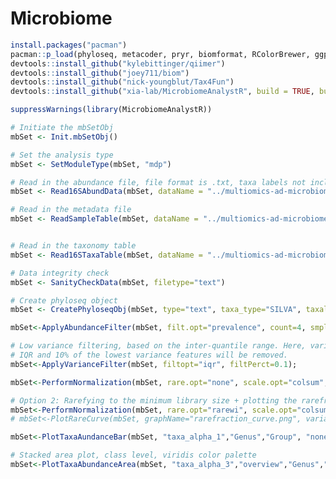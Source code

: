 # Microbiome

```r
install.packages("pacman")
pacman::p_load(phyloseq, metacoder, pryr, biomformat, RColorBrewer, ggplot2, gplots, Cairo, igraph, BiocParallel, randomForest, metagenomeSeq, MASS, DESeq2, vegan, RJSONIO, ggfortify, pheatmap, xtable, genefilter, data.table, reshape, stringr, ape, grid, gridExtra, splitstackshape, edgeR, globaltest, R.utils, viridis, ggrepel, ppcor, qs)
devtools::install_github("kylebittinger/qiimer")
devtools::install_github("joey711/biom")
devtools::install_github("nick-youngblut/Tax4Fun")
devtools::install_github("xia-lab/MicrobiomeAnalystR", build = TRUE, build_opts = c("--no-resave-data", "--no-manual"))
```

```r
suppressWarnings(library(MicrobiomeAnalystR))
```

```r
# Initiate the mbSetObj
mbSet <- Init.mbSetObj()

# Set the analysis type
mbSet <- SetModuleType(mbSet, "mdp")

# Read in the abundance file, file format is .txt, taxa labels not included in the abundance file,
mbSet <- Read16SAbundData(mbSet, dataName = "../multiomics-ad-microbiome/data/microbiomeanalyst/skin_otu_table.txt", format = "text", taxa_type = "SILVA", ismetafile="T")

# Read in the metadata file
mbSet <- ReadSampleTable(mbSet, dataName = "../multiomics-ad-microbiome/data/microbiomeanalyst/skin_meta_table.txt")


# Read in the taxonomy table
mbSet <- Read16STaxaTable(mbSet, dataName = "../multiomics-ad-microbiome/data/microbiomeanalyst/skin_taxa_table.txt")

# Data integrity check
mbSet <- SanityCheckData(mbSet, filetype="text")

# Create phyloseq object
mbSet <- CreatePhyloseqObj(mbSet, type="text", taxa_type="SILVA", taxalabel="F")

```

```r
mbSet<-ApplyAbundanceFilter(mbSet, filt.opt="prevalence", count=4, smpl.perc=0.2);

# Low variance filtering, based on the inter-quantile range. Here, variance is calculated using
# IQR and 10% of the lowest variance features will be removed.
mbSet<-ApplyVarianceFilter(mbSet, filtopt="iqr", filtPerct=0.1);

mbSet<-PerformNormalization(mbSet, rare.opt="none", scale.opt="colsum", transform.opt="none");

# Option 2: Rarefying to the minimum library size + plotting the rarefraction curves
mbSet<-PerformNormalization(mbSet, rare.opt="rarewi", scale.opt="colsum", transform.opt="none");
# mbSet<-PlotRareCurve(mbSet, graphName="rarefraction_curve.png", variable="X")
```

```r
mbSet<-PlotTaxaAundanceBar(mbSet, "taxa_alpha_1","Genus","Group", "none", "barraw",10, "set3","sum",10, "bottom", "F", "png");

# Stacked area plot, class level, viridis color palette
mbSet<-PlotTaxaAbundanceArea(mbSet, "taxa_alpha_3","overview","Genus","Group", 10, "viridis","sum",10,"bottom", "F", "png");
```

